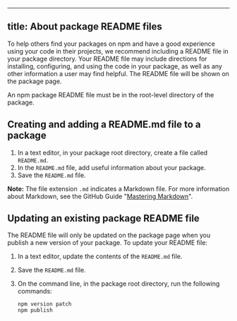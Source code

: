 ----
title: About package README files
---

To help others find your packages on npm and have a good experience using your code in their projects, we recommend including a README file in your package directory. Your README file may include directions for installing, configuring, and using the code in your package, as well as any other information a user may find helpful. The README file will be shown on the package page.

An npm package README file must be in the root-level directory of the package.

## Creating and adding a README.md file to a package

1. In a text editor, in your package root directory, create a file called `README.md`.
2. In the `README.md` file, add useful information about your package.
3. Save the `README.md` file.

<Note>

**Note:** The file extension `.md` indicates a Markdown file. For more information about Markdown, see the GitHub Guide "[Mastering Markdown](https://guides.github.com/features/mastering-markdown/#what)".

</Note>

## Updating an existing package README file

The README file will only be updated on the package page when you publish a new version of your package. To update your README file:

1. In a text editor, update the contents of the `README.md` file.

2. Save the `README.md` file.

3. On the command line, in the package root directory, run the following commands:

   ```
   npm version patch
   npm publish
   ```

[markdown-link]: https://guides.github.com/features/mastering-markdown/#what
